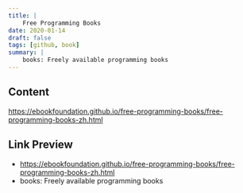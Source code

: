 ```yaml
---
title: |
    Free Programming Books
date: 2020-01-14
draft: false
tags: [github, book]
summary: |
    books: Freely available programming books
---
```


## Content

https://ebookfoundation.github.io/free-programming-books/free-programming-books-zh.html

## Link Preview

- https://ebookfoundation.github.io/free-programming-books/free-programming-books-zh.html
- books: Freely available programming books
